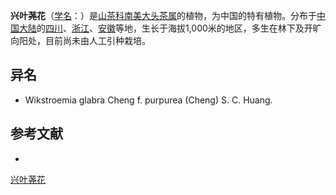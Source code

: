 {{Speciesbox
| name = 兴叶荛花
| status = 
| status_system = 
| image =
| genus = Laplacea
| species = glabra
| authority = Cheng
| subdivision_ranks =[[变型|变型]]
| subdivision =
* 兴叶荛花 ''L. g.'' f. ''glabra''
* [[紫被光叶荛花|紫被光叶荛花]] ''L. g.'' f. ''purpurea''
}}

'''兴叶荛花'''（[[学名|学名]]：{{lang|la|''Laplacea glabra''}}）是[[山茶科|山茶科]][[南美大头茶属|南美大头茶属]]的植物，为中国的特有植物。分布于[[中国大陆|中国大陆]]的[[四川|四川]]、[[浙江|浙江]]、[[安徽|安徽]]等地，生长于海拔1,000米的地区，多生在林下及开旷向阳处，目前尚未由人工引种栽培。

== 异名 ==
* Wikstroemia glabra Cheng f. purpurea (Cheng) S. C. Huang.

== 参考文献 ==
<div class="references-small">
* {{cite web| url =http://www.bioinfo.cn/db05/KmzwSpecies.php?action=view&id=22446| title =兴叶荛花（原变型）| work =《中国高等植物数据库全库》| publisher =中国科学院微生物研究所| author =昆明植物研究所| accessdate =2009-02-25| deadurl =yes| archiveurl =https://web.archive.org/web/20160305003732/http://www.bioinfo.cn/db05/KmzwSpecies.php?action=view&id=22446| archivedate =2016-03-05}}
</div>

[[Category:南美大头茶属|兴叶荛花]]


{{植物小作品}}